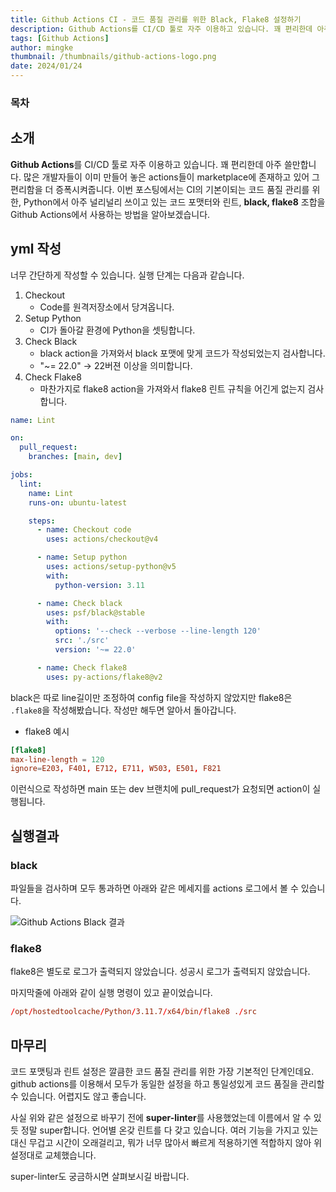 ```yaml
---
title: Github Actions CI - 코드 품질 관리를 위한 Black, Flake8 설정하기
description: Github Actions를 CI/CD 툴로 자주 이용하고 있습니다. 꽤 편리한데 아주 쓸만합니다. 많은 개발자들이 이미 만들어 놓은 actions들이 marketplace에 존재하고 있어 그 편리함을 더 증폭시켜줍니다. 이번 포스팅에서는 CI의 기본이되는 코드 품질 관리를 위한, Python에서 아주 널리널리 쓰이고 있는 코드 포맷터와 린트, black, flake8 조합을 Github Actions에서 사용하는 방법을 알아보겠습니다.
tags: [Github Actions]
author: mingke
thumbnail: /thumbnails/github-actions-logo.png
date: 2024/01/24
---
```


### 목차

## 소개

**Github Actions**를 CI/CD 툴로 자주 이용하고 있습니다. 꽤 편리한데 아주 쓸만합니다. 많은 개발자들이 이미 만들어 놓은 actions들이 marketplace에 존재하고 있어 그 편리함을 더 증폭시켜줍니다. 이번 포스팅에서는 CI의 기본이되는 코드 품질 관리를 위한, Python에서 아주 널리널리 쓰이고 있는 코드 포맷터와 린트, **black, flake8** 조합을 Github Actions에서 사용하는 방법을 알아보겠습니다.

## yml 작성

너무 간단하게 작성할 수 있습니다. 실행 단계는 다음과 같습니다.

1. Checkout
   - Code를 원격저장소에서 당겨옵니다.
2. Setup Python
   - CI가 돌아갈 환경에 Python을 셋팅합니다.
3. Check Black
   - black action을 가져와서 black 포맷에 맞게 코드가 작성되었는지 검사합니다.
   - "~= 22.0" → 22버젼 이상을 의미합니다.
4. Check Flake8
   - 마찬가지로 flake8 action을 가져와서 flake8 린트 규칙을 어긴게 없는지 검사합니다.

```yaml
name: Lint

on:
  pull_request:
    branches: [main, dev]

jobs:
  lint:
    name: Lint
    runs-on: ubuntu-latest

    steps:
      - name: Checkout code
        uses: actions/checkout@v4

      - name: Setup python
        uses: actions/setup-python@v5
        with:
          python-version: 3.11

      - name: Check black
        uses: psf/black@stable
        with:
          options: '--check --verbose --line-length 120'
          src: './src'
          version: '~= 22.0'

      - name: Check flake8
        uses: py-actions/flake8@v2
```

black은 따로 line길이만 조정하여 config file을 작성하지 않았지만 flake8은 `.flake8`을 작성해봤습니다. 작성만 해두면 알아서 돌아갑니다.

- flake8 예시

```toml
[flake8]
max-line-length = 120
ignore=E203, F401, E712, E711, W503, E501, F821
```

이런식으로 작성하면 main 또는 dev 브랜치에 pull_request가 요청되면 action이 실행됩니다.

## 실행결과

### black

파일들을 검사하며 모두 통과하면 아래와 같은 메세지를 actions 로그에서 볼 수 있습니다.

<Image src="/github-actions-ci-black-flake8/01.png" alt="Github Actions Black 결과" />

### flake8

flake8은 별도로 로그가 출력되지 않았습니다. 성공시 로그가 출력되지 않았습니다.

마지막줄에 아래와 같이 실행 명령이 있고 끝이었습니다.

```toml
/opt/hostedtoolcache/Python/3.11.7/x64/bin/flake8 ./src
```

## 마무리

코드 포맷팅과 린트 설정은 깔큼한 코드 품질 관리를 위한 가장 기본적인 단계인데요. github actions를 이용해서 모두가 동일한 설정을 하고 통일성있게 코드 품질을 관리할 수 있습니다. 어렵지도 않고 좋습니다.

사실 위와 같은 설정으로 바꾸기 전에 **super-linter**를 사용했었는데 이름에서 알 수 있듯 정말 super합니다. 언어별 온갖 린트를 다 갖고 있습니다. 여러 기능을 가지고 있는 대신 무겁고 시간이 오래걸리고, 뭐가 너무 많아서 빠르게 적용하기엔 적합하지 않아 위 설정대로 교체했습니다.

super-linter도 궁금하시면 살펴보시길 바랍니다.

<Link url="https://github.com/super-linter/super-linter" />
